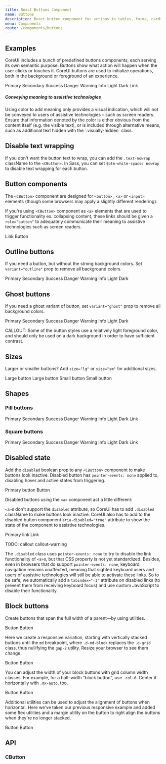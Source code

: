 ```yaml
---
title: React Buttons Component
name: Buttons
description: React button component for actions in tables, forms, cards, and more. CoreUI for React.js provides various styles, states, and size. Ready to use and easy to customize.
menu: Components
route: /components/buttons
---
```



## Examples

CoreUI includes a bunch of predefined buttons components, each serving its own semantic purpose. Buttons show what action will happen when the user clicks or touches it. CoreUI buttons are used to initialize operations, both in the background or foreground of an experience.

<Playground>
  <CButton color="primary" disabled>Primary</CButton>
  <CButton color="secondary">Secondary</CButton>
  <CButton color="success">Success</CButton>
  <CButton color="danger">Danger</CButton>
  <CButton color="warning">Warning</CButton>
  <CButton color="info">Info</CButton>
  <CButton color="light">Light</CButton>
  <CButton color="dark">Dark</CButton>
  <CButton color="link">Link</CButton>
</Playground>

<div className="callout callout-info">
  <h5>Conveying meaning to assistive technologies</h5>
  <p>
    Using color to add meaning only provides a visual indication, which will not be conveyed to users of assistive technologies – such as screen readers. Ensure that information denoted by the color is either obvious from the content itself (e.g. the visible text), or is included through alternative means, such as additional text hidden with the `.visually-hidden` class.
  </p>
</div>

## Disable text wrapping

If you don't want the button text to wrap, you can add the `.text-nowrap` className to the `<CButton>`. In Sass, you can set `$btn-white-space: nowrap` to disable text wrapping for each button.

## Button components

The `<CButton>` component are designed for `<button>` ,  `<a>`  or  `<input>` elements (though some browsers may apply a slightly different rendering).

If you're using `<CButton>` component as `<a>` elements that are used to trigger functionality ex. collapsing content, these links should be given a `role="button"` to adequately communicate their meaning to assistive technologies such as screen readers.

<Playground>
  <CButton component="a" color="primary" href="#" role="button">Link</CButton>
  <CButton type="submit" color="primary">Button</CButton>
  <CButton component="input" type="button" color="primary" value="Input"/>
  <CButton component="input" type="submit" color="primary" value="Submit"/>
  <CButton component="input" type="reset" color="primary" value="Reset"/>
</Playground>

## Outline buttons

If you need a button, but without the strong background colors. Set `variant="outline"` prop to remove all background colors.

<Playground>
  <CButton color="primary" variant="outline">Primary</CButton>
  <CButton color="secondary" variant="outline">Secondary</CButton>
  <CButton color="success" variant="outline">Success</CButton>
  <CButton color="danger" variant="outline">Danger</CButton>
  <CButton color="warning" variant="outline">Warning</CButton>
  <CButton color="info" variant="outline">Info</CButton>
  <CButton color="light" variant="outline">Light</CButton>
  <CButton color="dark" variant="outline">Dark</CButton>
</Playground>

## Ghost buttons

If you need a ghost variant of button, set `variant="ghost"` prop to remove all background colors.

<Playground>
  <CButton color="primary" variant="ghost">Primary</CButton>
  <CButton color="secondary" variant="ghost">Secondary</CButton>
  <CButton color="success" variant="ghost">Success</CButton>
  <CButton color="danger" variant="ghost">Danger</CButton>
  <CButton color="warning" variant="ghost">Warning</CButton>
  <CButton color="info" variant="ghost">Info</CButton>
  <CButton color="light" variant="ghost">Light</CButton>
  <CButton color="dark" variant="ghost">Dark</CButton>
</Playground>

CALLOUT: Some of the button styles use a relatively light foreground color, and should only be used on a dark background in order to have sufficient contrast.

## Sizes

Larger or smaller buttons? Add `size="lg"` or `size="sm"` for additional sizes.

<Playground>
  <CButton color="primary" size="lg">Large button</CButton>
  <CButton color="secondary" size="lg">Large button</CButton>
</Playground>

<Playground>
  <CButton color="primary" size="sm">Small button</CButton>
  <CButton color="secondary" size="sm">Small button</CButton>
</Playground>

## Shapes

### Pill buttons

<Playground>
  <CButton color="primary" shape="rounded-pill">Primary</CButton>
  <CButton color="secondary" shape="rounded-pill">Secondary</CButton>
  <CButton color="success" shape="rounded-pill">Success</CButton>
  <CButton color="danger" shape="rounded-pill">Danger</CButton>
  <CButton color="warning" shape="rounded-pill">Warning</CButton>
  <CButton color="info" shape="rounded-pill">Info</CButton>
  <CButton color="light" shape="rounded-pill">Light</CButton>
  <CButton color="dark" shape="rounded-pill">Dark</CButton>
  <CButton color="link" shape="rounded-pill">Link</CButton>
</Playground>

### Square buttons

<Playground>
  <CButton color="primary" shape="rounded-0">Primary</CButton>
  <CButton color="secondary" shape="rounded-0">Secondary</CButton>
  <CButton color="success" shape="rounded-0">Success</CButton>
  <CButton color="danger" shape="rounded-0">Danger</CButton>
  <CButton color="warning" shape="rounded-0">Warning</CButton>
  <CButton color="info" shape="rounded-0">Info</CButton>
  <CButton color="light" shape="rounded-0">Light</CButton>
  <CButton color="dark" shape="rounded-0">Dark</CButton>
  <CButton color="link" shape="rounded-0">Link</CButton>
</Playground>

## Disabled state

Add the `disabled` boolean prop to any `<CButton>` component to make buttons look inactive. Disabled button has `pointer-events: none` applied to, disabling hover and active states from triggering.

<Playground>
  <CButton color="primary" size="lg" disabled>Primary button</CButton>
  <CButton color="secondary" size="lg" disabled>Button</CButton>
</Playground>  

Disabled buttons using the `<a>` component act a little different:

`<a>`s don't support the `disabled` attribute, so CoreUI has to add `.disabled` className to make buttons look inactive. CoreUI also has to add to the disabled button component `aria-disabled="true"` attribute to show the state of the component to assistive technologies.

<Playground>
  <CButton component="a" href="#" color="primary" size="lg" disabled>Primary link</CButton>
  <CButton component="a" href="#" color="secondary" size="lg" disabled>Link</CButton>
</Playground>

TODO: callout callout-warning

The `.disabled` class uses `pointer-events: none` to try to disable the link functionality of `<a>`s, but that CSS property is not yet standardized. Besides, even in browsers that do support `pointer-events: none`, keyboard navigation remains unaffected, meaning that sighted keyboard users and users of assistive technologies will still be able to activate these links. So to be safe, we automatically add a `tabindex="-1"` attribute on disabled links (to prevent them from receiving keyboard focus) and use custom JavaScript to disable their functionality.

## Block buttons

Create buttons that span the full width of a parent—by using utilities.

<Playground>
<div class="d-grid gap-2">
  <CButton color="primary">Button</CButton>
  <CButton color="primary">Button</CButton>
</div>
</Playground>

Here we create a responsive variation, starting with vertically stacked buttons until the `md` breakpoint, where `.d-md-block` replaces the `.d-grid` class, thus nullifying the `gap-2` utility. Resize your browser to see them change.

<Playground>
<div class="d-grid gap-2 d-md-block">
  <CButton color="primary">Button</CButton>
  <CButton color="primary">Button</CButton>
</div>
</Playground>

You can adjust the width of your block buttons with grid column width classes. For example, for a half-width "block button", use `.col-6`. Center it horizontally with `.mx-auto`, too.

<Playground>
<div class="d-grid gap-2 col-6 mx-auto">
  <CButton color="primary">Button</CButton>
  <CButton color="primary">Button</CButton>
</div>
</Playground>

Additional utilities can be used to adjust the alignment of buttons when horizontal. Here we've taken our previous responsive example and added some flex utilities and a margin utility on the button to right align the buttons when they're no longer stacked.

<Playground>
<div class="d-grid gap-2 d-md-flex justify-content-md-end">
  <CButton color="primary" className="me-md-2">Button</CButton>
  <CButton color="primary">Button</CButton>
</div>
</Playground>


## API

### CButton

<Props of={CButton} />